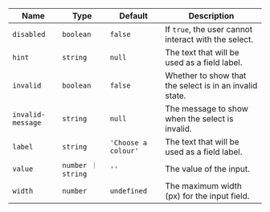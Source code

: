 
  | Name | Type | Default | Description |
| --- | --- | --- | --- |
| `disabled` | `boolean` | `false` | If `true`, the user cannot interact with the select. |
| `hint` | `string` | `null` | The text that will be used as a field label. |
| `invalid` | `boolean` | `false` | Whether to show that the select is in an invalid state. |
| `invalid-message` | `string` | `null` | The message to show when the select is invalid. |
| `label` | `string` | `'Choose a colour'` | The text that will be used as a field label. |
| `value` | `number ｜ string` | `''` | The value of the input. |
| `width` | `number` | `undefined` | The maximum width (px) for the input field. |

